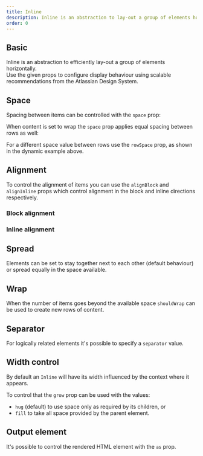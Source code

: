 ```yaml
---
title: Inline
description: Inline is an abstraction to lay-out a group of elements horizontally.
order: 0
---
```



## Basic

Inline is an abstraction to efficiently lay-out a group of elements horizontally.  
Use the given props to configure display behaviour using scalable recommendations from the Atlassian Design System.

<Example Component={InlineBasic} packageName="@atlaskit/primitives/inline" />

## Space

Spacing between items can be controlled with the `space` prop:

<Example Component={InlineSpaceBasic} packageName="@atlaskit/primitives/inline" />

When content is set to wrap the `space` prop applies equal spacing between rows as well:

<Example Component={InlineSpaceWrap} packageName="@atlaskit/primitives/inline" />

For a different space value between rows use the `rowSpace` prop, as shown in the dynamic example above.

## Alignment

To control the alignment of items you can use the `alignBlock` and `alignInline` props which control
alignment in the block and inline directions respectively.

### Block alignment

<Example Component={InlineAlignBlock} packageName="@atlaskit/primitives/inline" />

### Inline alignment

<Example Component={InlineAlignInline} packageName="@atlaskit/primitives/inline" />

## Spread

Elements can be set to stay together next to each other (default behaviour) or spread equally in the space available.

<Example Component={InlineSpread} packageName="@atlaskit/primitives/inline" />

## Wrap

When the number of items goes beyond the available space `shouldWrap` can be used to create new rows of content.

<Example Component={InlineWrap} packageName="@atlaskit/primitives/inline" />

## Separator

For logically related elements it's possible to specify a `separator` value.

<Example Component={InlineSeparator} packageName="@atlaskit/primitives/inline" />

## Width control

By default an `Inline` will have its width influenced by the context where it appears.  

To control that the `grow` prop can be used with the values:

* `hug` (default) to use space only as required by its children, or
* `fill` to take all space provided by the parent element.

<Example Component={InlineGrow} packageName="@atlaskit/primitives/inline" />

## Output element

It's possible to control the rendered HTML element with the `as` prop.

<Example Component={InlineAs} packageName="@atlaskit/primitives/inline" />
